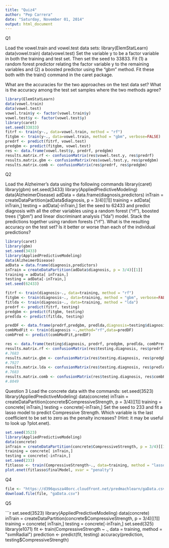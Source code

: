 ```yaml
---
title: "Quiz4"
author: "Pep Carrera"
date: "Saturday, November 01, 2014"
output: html_document
---
```

Q1

Load the vowel.train and vowel.test data sets:
library(ElemStatLearn)
data(vowel.train)
data(vowel.test) 
Set the variable y to be a factor variable in both the training and test set. Then set the seed to 33833. Fit (1) a random forest predictor relating the factor variable y to the remaining variables and (2) a boosted predictor using the "gbm" method. Fit these both with the train() command in the caret package. 

What are the accuracies for the two approaches on the test data set? What is the accuracy among the test set samples where the two methods agree?

```r
library(ElemStatLearn)
data(vowel.train)
data(vowel.test) 
vowel.train$y <- factor(vowel.train$y)
vowel.test$y <- factor(vowel.test$y)
library(caret)
set.seed(33833)
fitrf <- train(y~., data=vowel.train, method = "rf")
fitgbm <- train(y~., data=vowel.train, method = "gbm", verbose=FALSE)
predrf <- predict(fitrf, vowel.test)
predgbm <- predict(fitgbm, vowel.test)
res <- data.frame(vowel.test$y, predrf, predgbm)
results.matrix.rf <- confusionMatrix(res$vowel.test.y, res$predrf)
results.matrix.gbm <- confusionMatrix(res$vowel.test.y, res$predgbm)
results.matrix.comb <- confusionMatrix(res$predrf, res$predgbm)
```

Q2

Load the Alzheimer's data using the following commands
library(caret)
library(gbm)
set.seed(3433)
library(AppliedPredictiveModeling)
data(AlzheimerDisease)
adData = data.frame(diagnosis,predictors)
inTrain = createDataPartition(adData$diagnosis, p = 3/4)[[1]]
training = adData[ inTrain,]
testing = adData[-inTrain,]
Set the seed to 62433 and predict diagnosis with all the other variables using a random forest ("rf"), boosted trees ("gbm") and linear discriminant analysis ("lda") model. Stack the predictions together using random forests ("rf"). What is the resulting accuracy on the test set? Is it better or worse than each of the individual predictions?

```r
library(caret)
library(gbm)
set.seed(3433)
library(AppliedPredictiveModeling)
data(AlzheimerDisease)
adData = data.frame(diagnosis,predictors)
inTrain = createDataPartition(adData$diagnosis, p = 3/4)[[1]]
training = adData[ inTrain,]
testing = adData[-inTrain,]
set.seed(62433)

fitrf <- train(diagnosis~., data=training, method = "rf")
fitgbm <- train(diagnosis~., data=training, method = "gbm", verbose=FALSE)
fitlda <- train(diagnosis~., data=training, method = "lda")
predrf <- predict(fitrf, testing)
predgbm <- predict(fitgbm, testing)
predlda <- predict(fitlda, testing)

predDF <- data.frame(predrf,predgbm, predlda,diagnosis=testing$diagnosis)
combModFit <- train(diagnosis ~.,method="rf",data=predDF)
combPred <- predict(combModFit,predDF)

res <- data.frame(testing$diagnosis, predrf, predgbm, predlda, combPred)
results.matrix.rf <- confusionMatrix(res$testing.diagnosis, res$predrf)
#.7683
results.matrix.gbm <- confusionMatrix(res$testing.diagnosis, res$predgbm)
#.7927
results.matrix.lda <- confusionMatrix(res$testing.diagnosis, res$predlda)
#.7683
results.matrix.comb <- confusionMatrix(res$testing.diagnosis, res$combPred)
#.8049
```

Question 3
Load the concrete data with the commands:
set.seed(3523)
library(AppliedPredictiveModeling)
data(concrete)
inTrain = createDataPartition(concrete$CompressiveStrength, p = 3/4)[[1]]
training = concrete[ inTrain,]
testing = concrete[-inTrain,]
Set the seed to 233 and fit a lasso model to predict Compressive Strength. Which variable is the last coefficient to be set to zero as the penalty increases? (Hint: it may be useful to look up ?plot.enet).

```r
set.seed(3523)
library(AppliedPredictiveModeling)
data(concrete)
inTrain = createDataPartition(concrete$CompressiveStrength, p = 3/4)[[1]]
training = concrete[ inTrain,]
testing = concrete[-inTrain,]
set.seed(233)
fitlasso <- train(CompressiveStrength~., data=training, method = "lasso")
plot.enet(fitlasso$finalModel, xvar = "penalty")
```


Q4

```r
file <- "https://d396qusza40orc.cloudfront.net/predmachlearn/gaData.csv"
download.file(file, "gaData.csv")
```

Q5

```r
set.seed(3523)
library(AppliedPredictiveModeling)
data(concrete)
inTrain = createDataPartition(concrete$CompressiveStrength, p = 3/4)[[1]]
training = concrete[ inTrain,]
testing = concrete[-inTrain,]
set.seed(325)
library(e1071)
fit <- train(CompressiveStrength ~ ., data = training, method = "svmRadial")
prediction <- predict(fit, testing)
accuracy(prediction, testing$CompressiveStrength)

